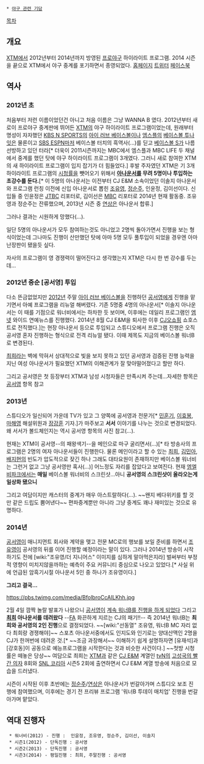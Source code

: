  * [[야구 관련 기담]]

[[목차]]

== 개요 ==
[[XTM]]에서 2012년부터 2014년까지 방영된 [[KBO 리그|프로야구]] 하이라이트 프로그램. 2014 시즌을 끝으로 XTM에서 야구 중계를 포기하면서 종영되었다.
[http://program.interest.me/xtm/wannab/ 홈페이지] [http://twitter.com/xtmwannab 트위터] [https://www.facebook.com/BaseballWannaB 페이스북]

== 역사 ==
=== 2012년 초 ===
처음부터 저런 이름이었던건 아니고 처음 이름은 그냥 WANNA B 였다. 2012년부터 새로이 프로야구 중계판에 뛰어든 [[XTM]]의 야구 하이라이트 프로그램이었는데, 원래부터 명성이 자자했던 [[KBS N SPORTS]]의 [[아이 러브 베이스볼]]이나 [[엠스플]]의 [[베이스볼 투나잇]]은 물론이고 [[SBS ESPN]]마저 베이스볼 터치의 흑역사(...)를 딛고 [[베이스볼 S]]가 나름 선방하고 있던 터라[* 더욱이 2011시즌까지는 MBC에서 엠스플과 MBC LIFE 두 채널에서 중계를 했던 탓에 야구 하이라이트 프로그램이 3개였다. 그러니 새로 참여한 XTM의 새 하이라이트 프로그램이 입지 잡기가 더 힘들었다.] 후발 주자였던 XTM은 기 3개 하이라이트 프로그램의 [[시청률]]을 뺏어오기 위해서 '''[[아나운서]]를 무려 5명이나 투입하는 초강수를 둔다.'''[* 이 5명의 아나운서는 이전부터 CJ E&M 소속이었던 이솔지 아나운서와 프로그램 런칭 이전에 신입 아나운서로 뽑힌 [[조유영]], [[정순주]], 인윤정, 김이선이다. 신입들 중 인윤정은 [[JTBC]] 리포터로, 김이선은 [[MBC]] 리포터로 2014년 현재 활동중. 조유영과 정순주는 잔류했으며, 2013년 시즌 중 [[연상은]] 아나운서 합류.]

그러나 결과는 시원하게 망했다(...).

일단 5명의 아나운서가 모두 참여하는것도 아니었고 2명씩 돌아가면서 진행을 보는 형식이었는데 그나마도 진행이 산만했던 탓에 아마 5명 모두 풀투입이 되었을 경우엔 아마 난장판이 됐을듯 싶다.

자사의 프로그램이 영 경쟁력이 떨어진다고 생각했는지 XTM은 다시 한 번 강수를 두는데...
=== 2012년 중순 [공서영] 투입 ===
다소 뜬금없었지만 [[2012]]년 주말 [[아이 러브 베이스볼]]을 진행하던 [[공서영]]에게 진행을 맡기면서 아예 프로그램을 리뉴얼 해버렸다. 기존 5명중 4명의 아나운서[* 이솔지 아나운서는 이 때를 기점으로 워너비에서는 하차한 듯 보이며, 이후에는 데일리 프로그램인 [[엠넷]] 와이드 연예뉴스를 진행했다. 2014년 8월 CJ E&M을 퇴사한 이후 [[CJ오쇼핑]] 쇼호스트로 전직했다.]는 현장 아나운서 등으로 투입되고 스튜디오에서 프로그램 진행은 오직 공서영 혼자 진행하는 형식으로 전격 리뉴얼 됐다. 이때 제목도 지금의 베이스볼 워너B로 변경된다.

[[최희]]라는 벽에 막혀서 상대적으로 빛을 보지 못하고 있던 공서영과 검증된 진행 능력을 지닌 여성 아나운서가 필요했던 XTM의 이해관계가 잘 맞아떨어졌다고 할만 하다.

그리고 공서영은 첫 등장부터 XTM과 남성 시청자들은 만족시켜 주는데...자세한 항목은 [[공서영]] 항목 참고

=== 2013년 ===
스튜디오가 일신되어 가운데 TV가 있고 그 양쪽에 공서영과 전문가[* [[민훈기]], [[이효봉]], [[마해영]] 해설위원과 [[장강훈]] 기자.]가 마주보고 '''서서''' 이야기를 나누는 것으로 변경되었다. 왜 서서가 볼드체인지는 역시 공서영 항목의 사진 참고(...).

현재는 XTM이 공서영--의 패왕색기--을 메인으로 마구 굴리면서(...)[* 타 방송사의 프로그램은 2명의 여자 아나운서들이 진행한다. 물론 메인이라고 할 수 있는 [[최희]], [[김민아]], [[배지현]]의 빈도가 압도적으로 잦긴 하나 그래도 대타요원이 존재하지만 베이스볼 워너비는 그런거 없고 그냥 공서영만 혹사(...)] 어느정도 자리를 잡았다고 보여진다. 현재 [[엠엘비파크]]에서는 '''매일''' 베이스볼 워너비의 스크린샷...아니 '''공서영의 스크린샷이 올라오는게 일상화 됐으니'''

그리고 여담이지만 캐스터의 중계가 매우 아스트랄하다(...). ~~왠지 베다위키를 할 것만 같은 드립도 뿜어낸다~~ 편파중계뿐만 아니라 그냥 중계도 꽤나 재미있는 것으로 유명하다.

=== 2014년 ===
[[공서영]]이 매니지먼트 회사와 계약을 맺고 전문 MC로의 행보를 보일 준비를 하면서 [[조유영]]이 공서영의 뒤를 이어 진행할 예정이라는 말이 있다. 그러나 2014년 방송이 시작하기도 전에 [wiki:"조유영/더 지니어스" 이미지를 심하게 말아먹은지라] 벌써부터 부정적 영향이 미치지않을까하는 예측이 주요 커뮤니티 중심으로 나오고 있었다.[* 사실 위에 언급된 암흑기시절 아나운서 5인 중 하나가 조유영이다.] 

'''그리고 결국...'''

https://pbs.twimg.com/media/BfolbroCcAILKhh.jpg

2월 4일 깜짝 놀랄 발표가 나왔으니 [[공서영]]이 [http://view.asiae.co.kr/news/view.htm?idxno=2014020421461432552 계속 워너B를 진행을 하게 되었다] 그리고 '''[[최희]] 아나운서를 데려왔다''' --[[FA]] 화끈하게 지르는 CJ의 패기!!-- 즉 2014년 워너B는 '''최희와 공서영의 2인 진행'''으로 결정되었다. ~~[wiki:"선동열" 조유영, 워너B MC 자리 없다 최희랑 경쟁해야]~~ 스포츠 아나운서중에서도 인지도와 인기로는 양대산맥인 2명을 CJ가 한꺼번에 데려온 것.[* ~~조금 과장해서~~ 이해하기 쉽게 설명하자면 [유재석]과 [강호동]이 공동으로 예능프로그램을 시작한다는 것과 비슷한 사건이다.] ~~첫방 시청률은 떼놓은 당상~~ 여담으로 최희는 [[XTM]]과 같은 [[CJ E&M]] 계열인 [[tvN]]의 [[고성국의 빨간 의자]] 8회와 [[SNL 코리아]] 시즌5 2회에 출연하면서 CJ E&M 계열 방송에 처음으로 모습을 드러냈다.

시즌이 시작된 이후 초반에는 [[정순주]]/[[연상은]] 아나운서가 번갈아가며 스튜디오 보조 진행에 참여했으며, 이후에는 경기 전 프리뷰 프로그램 '워너B 투데이 매치업' 진행을 번갈아가며 맡았다.

== 역대 진행자 ==

  * 워너비(2012) - 진행 :  인윤정, 조유영, 정순주, 김이선, 이솔지
  * 시즌1(2012) - 단독진행 : 공서영
  * 시즌2(2013) - 단독진행 : 공서영
  * 시즌3(2014) - 평일진행 : 최희, 주말진행 : 공서영

